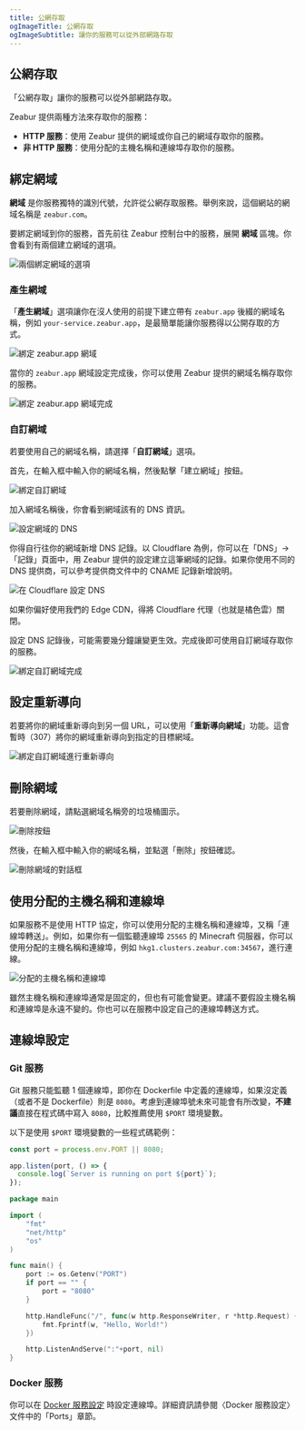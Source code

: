 ```yaml
---
title: 公網存取
ogImageTitle: 公網存取
ogImageSubtitle: 讓你的服務可以從外部網路存取
---
```


## 公網存取

「公網存取」讓你的服務可以從外部網路存取。

Zeabur 提供兩種方法來存取你的服務：

- **HTTP 服務**：使用 Zeabur 提供的網域或你自己的網域存取你的服務。
- **非 HTTP 服務**：使用分配的主機名稱和連線埠存取你的服務。

## 綁定網域

**網域** 是你服務獨特的識別代號，允許從公網存取服務。舉例來說，這個網站的網域名稱是 `zeabur.com`。

要綁定網域到你的服務，首先前往 Zeabur 控制台中的服務，展開 **網域** 區塊。你會看到有兩個建立網域的選項。

![兩個綁定網域的選項](/networking/public/two-buttons-to-bind-domain.webp)

### 產生網域

「**產生網域**」選項讓你在沒人使用的前提下建立帶有 `zeabur.app` 後綴的網域名稱，例如 `your-service.zeabur.app`，是最簡單能讓你服務得以公開存取的方式。

![綁定 zeabur.app 網域](/networking/public/binding-zeabur-app-domain.webp)

當你的 `zeabur.app` 網域設定完成後，你可以使用 Zeabur 提供的網域名稱存取你的服務。

![綁定 zeabur.app 網域完成](/networking/public/bound-zeabur-app-domain.webp)

### 自訂網域

若要使用自己的網域名稱，請選擇「**自訂網域**」選項。

首先，在輸入框中輸入你的網域名稱，然後點擊「建立網域」按鈕。

![綁定自訂網域](/networking/public/binding-custom-domain.webp)

加入網域名稱後，你會看到網域該有的 DNS 資訊。

![設定網域的 DNS](/networking/public/custom-domain-setting-dns.webp)

你得自行往你的網域新增 DNS 記錄。以 Cloudflare 為例，你可以在「DNS」→「記錄」頁面中，用 Zeabur 提供的設定建立這筆網域的記錄。如果你使用不同的 DNS 提供商，可以參考提供商文件中的 CNAME 記錄新增說明。

![在 Cloudflare 設定 DNS](/networking/public/configure-dns-record-in-cloudflare.webp)

如果你偏好使用我們的 Edge CDN，得將 Cloudflare 代理（也就是橘色雲）關閉。

設定 DNS 記錄後，可能需要幾分鐘讓變更生效。完成後即可使用自訂網域存取你的服務。

![綁定自訂網域完成](/networking/public/bound-custom-domain.webp)

## 設定重新導向

若要將你的網域重新導向到另一個 URL，可以使用「**重新導向網域**」功能。這會暫時（307）將你的網域重新導向到指定的目標網域。

![綁定自訂網域進行重新導向](/networking/public/binding-custom-domain-for-redirect.webp)

## 刪除網域

若要刪除網域，請點選網域名稱旁的垃圾桶圖示。

![刪除按鈕](/networking/public/delete-button.webp)

然後，在輸入框中輸入你的網域名稱，並點選「刪除」按鈕確認。

![刪除網域的對話框](/networking/public/deleting-domain-modal.webp)

## 使用分配的主機名稱和連線埠

如果服務不是使用 HTTP 協定，你可以使用分配的主機名稱和連線埠，又稱「連線埠轉送」。例如，如果你有一個監聽連線埠 `25565` 的 Minecraft 伺服器，你可以使用分配的主機名稱和連線埠，例如 `hkg1.clusters.zeabur.com:34567`，進行連線。

![分配的主機名稱和連線埠](/networking/public/assigned-hostname-and-port.webp)

雖然主機名稱和連線埠通常是固定的，但也有可能會變更。建議不要假設主機名稱和連線埠是永遠不變的。你也可以在服務中設定自己的連線埠轉送方式。

## 連線埠設定

### Git 服務

Git 服務只能監聽 1 個連線埠，即你在 Dockerfile 中定義的連線埠，如果沒定義（或者不是 Dockerfile）則是 `8080`。考慮到連線埠號未來可能會有所改變，**不建議**直接在程式碼中寫入 `8080`，比較推薦使用 `$PORT` 環境變數。

以下是使用 `$PORT` 環境變數的一些程式碼範例：

```js filename=server.js
const port = process.env.PORT || 8080;

app.listen(port, () => {
  console.log(`Server is running on port ${port}`);
});
```

```go filename=main.go
package main

import (
    "fmt"
    "net/http"
    "os"
)

func main() {
    port := os.Getenv("PORT")
    if port == "" {
        port = "8080"
    }

    http.HandleFunc("/", func(w http.ResponseWriter, r *http.Request) {
        fmt.Fprintf(w, "Hello, World!")
    })

    http.ListenAndServe(":"+port, nil)
}
```

### Docker 服務

你可以在 [Docker 服務設定](/deploy/customize-prebuilt) 時設定連線埠。詳細資訊請參閱〈Docker 服務設定〉文件中的「Ports」章節。
